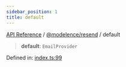 ```yaml
---
sidebar_position: 1
title: default
---
```


[API Reference](/api-reference/@modelence/resend/variables/../../../index) / [@modelence/resend](/api-reference/@modelence/resend/variables/../index) / default

> **default**: `EmailProvider`

Defined in: [index.ts:99](https://github.com/modelence/modelence/blob/5904a57fe50964e5b66f94e20b2f5e3f75002742/packages/resend/src/index.ts#L99)
